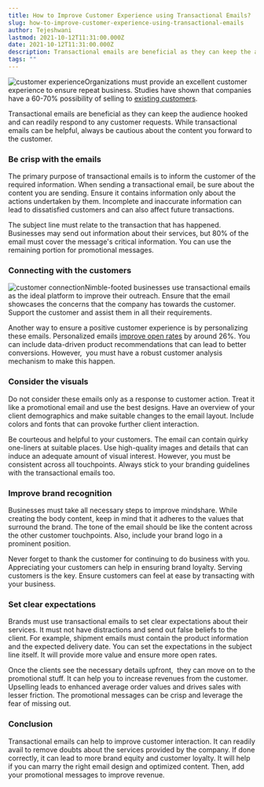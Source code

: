 ```yaml
---
title: How to Improve Customer Experience using Transactional Emails?
slug: how-to-improve-customer-experience-using-transactional-emails
author: Tejeshwani
lastmod: 2021-10-12T11:31:00.000Z
date: 2021-10-12T11:31:00.000Z
description: Transactional emails are beneficial as they can keep the audience hooked and can readily respond to any customer requests. While transactional emails can be helpful, always be cautious about the content you forward to the customer.
tags: ""
---
```


![customer experience](https://images-msg91.s3.ap-south-1.amazonaws.com/2021/10/5374800-1--1.jpg)Organizations must provide an excellent customer experience to ensure repeat business. Studies have shown that companies have a 60-70% possibility of selling to [existing customers](https://smallbiztrends.com/2016/10/customer-retention-statistics.html). 

Transactional emails are beneficial as they can keep the audience hooked and can readily respond to any customer requests. While transactional emails can be helpful, always be cautious about the content you forward to the customer.

### Be crisp with the emails

The primary purpose of transactional emails is to inform the customer of the required information. When sending a transactional email, be sure about the content you are sending. Ensure it contains information only about the actions undertaken by them. Incomplete and inaccurate information can lead to dissatisfied customers and can also affect future transactions.

The subject line must relate to the transaction that has happened. Businesses may send out information about their services, but 80% of the email must cover the message's critical information. You can use the remaining portion for promotional messages.

### Connecting with the customers

![customer connection](https://images-msg91.s3.ap-south-1.amazonaws.com/2021/10/MyApril10-1-.jpg)Nimble-footed businesses use transactional emails as the ideal platform to improve their outreach. Ensure that the email showcases the concerns that the company has towards the customer. Support the customer and assist them in all their requirements.

Another way to ensure a positive customer experience is by personalizing these emails. Personalized emails [improve open rates](https://www.campaignmonitor.com/resources/guides/email-marketing-new-rules/) by around 26%. You can include data-driven product recommendations that can lead to better conversions. However,  you must have a robust customer analysis mechanism to make this happen.

### Consider the visuals

Do not consider these emails only as a response to customer action. Treat it like a promotional email and use the best designs. Have an overview of your client demographics and make suitable changes to the email layout. Include colors and fonts that can provoke further client interaction.

Be courteous and helpful to your customers. The email can contain quirky one-liners at suitable places. Use high-quality images and details that can induce an adequate amount of visual interest. However, you must be consistent across all touchpoints. Always stick to your branding guidelines with the transactional emails too.

### Improve brand recognition

Businesses must take all necessary steps to improve mindshare. While creating the body content, keep in mind that it adheres to the values that surround the brand. The tone of the email should be like the content across the other customer touchpoints. Also, include your brand logo in a prominent position.

Never forget to thank the customer for continuing to do business with you. Appreciating your customers can help in ensuring brand loyalty. Serving customers is the key. Ensure customers can feel at ease by transacting with your business.

### Set clear expectations

Brands must use transactional emails to set clear expectations about their services. It must not have distractions and send out false beliefs to the client. For example, shipment emails must contain the product information and the expected delivery date. You can set the expectations in the subject line itself. It will provide more value and ensure more open rates.

Once the clients see the necessary details upfront,  they can move on to the promotional stuff. It can help you to increase revenues from the customer. Upselling leads to enhanced average order values and drives sales with lesser friction. The promotional messages can be crisp and leverage the fear of missing out.

### Conclusion

Transactional emails can help to improve customer interaction. It can readily avail to remove doubts about the services provided by the company. If done correctly, it can lead to more brand equity and customer loyalty. It will help if you can marry the right email design and optimized content. Then, add your promotional messages to improve revenue.

